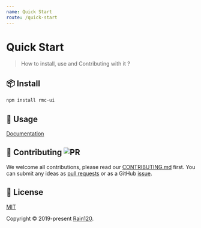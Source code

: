 ```yaml
---
name: Quick Start
route: /quick-start
---
```


# Quick Start

> How to install, use and Contributing with it ?

## 📦 Install

```bash
npm install rmc-ui
```

## 🔨 Usage

[Documentation](https://rmc-ui.netlify.com/)

## 🤝 Contributing ![PR](https://img.shields.io/badge/PRs-Welcome-orange?style=flat-square&logo=appveyor)

We welcome all contributions, please read our [CONTRIBUTING.md](https://github.com/Rain120/rmc-ui/tree/master/.github/CONTRIBUTING.md) first. You can submit any ideas as [pull requests](https://github.com/Rain120/rmc-ui/pulls) or as a GitHub [issue](https://github.com/Rain120/rmc-ui/issues). 

## 📝 License

[MIT](https://github.com/Rain120/rmc-ui/blob/master/LICENSE)

Copyright © 2019-present [Rain120](https://github.com/Rain120).